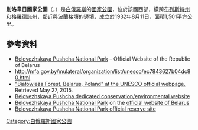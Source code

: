 {{Infobox protected area
| name = 別洛韋日國家公園
| alt_name = {{native name|ru|Национальный парк «Беловежская пуща»}}<br />{{native name|be|Нацыянальны парк Белавежская пушча}}
| iucn_category = II
| photo = BelarusBNP09.JPG
| photo_caption = 
| map =Belarus
| map_width =
| relief = y
| location = {{flag|Belarus}}[[布列斯特州|布列斯特州]]、[[格羅德諾州|格羅德諾州]]
| nearest_city = 
| embedded1=
| coordinates = {{coords|52|35|7.66|N|23|52|44.86|E|type:forest|display=inline, title}}
| area_km2 = 1500.69
| area_ref =  (2015)
| established = 1932年8月11日
| visitation_num = 
| visitation_year =
| governing_body = 白俄羅斯環境部
| url = 
}}
'''別洛韋日國家公園'''（{{lang-be|Нацыянальны парк «Белавежская пушча»}}，{{lang-ru|Национальный парк «Беловежская пуща»}}）是[[白俄羅斯|白俄羅斯]]的[[國家公園|國家公園]]，位於該國西部，橫跨[[布列斯特州|布列斯特州]]和[[格羅德諾州|格羅德諾州]]，鄰近與[[波蘭|波蘭]]接壤的邊境，成立於1932年8月11日，面積1,501平方公里。

==參考資料==
* [http://www.belarus.by/en/travel/belarus-life/belovezhskaya-pushcha Belovezhskaya Pushcha National Park] {{Wayback|url=http://www.belarus.by/en/travel/belarus-life/belovezhskaya-pushcha |date=20200525121016 }} – Official Website of the Republic of Belarus
* http://mfa.gov.by/mulateral/organization/list/unesco/ec7843627b04dc80.html {{Wayback|url=http://mfa.gov.by/mulateral/organization/list/unesco/ec7843627b04dc80.html |date=20111125155601 }}
* [https://whc.unesco.org/en/decisions/6097 "Białowieża Forest, Belarus, Poland" at the UNESCO official webpage.] {{Wayback|url=https://whc.unesco.org/en/decisions/6097 |date=20200213101627 }} Retrieved May 27, 2015.
* [http://bp21.org.by/en/ Belovezhskaya Pushcha dedicated conservation/environmental website] {{Wayback|url=http://bp21.org.by/en/ |date=20110112195328 }}
* [http://www.belarus.by/en/travel/belarus-life/belovezhskaya-pushcha Belovezhskaya Pushcha National Park] {{Wayback|url=http://www.belarus.by/en/travel/belarus-life/belovezhskaya-pushcha |date=20200525121016 }} on the [http://www.belarus.by/en official website of Belarus] {{Wayback|url=http://www.belarus.by/en |date=20200402094656 }}
* [https://npbp.by/eng/ Belovezhskaya Pushcha National Park official reserve site] {{Wayback|url=https://npbp.by/eng/ |date=20200120141154 }}

{{Authority control}}
{{Belarus-geo-stub}}
[[Category:白俄羅斯國家公園|Category:白俄羅斯國家公園]]